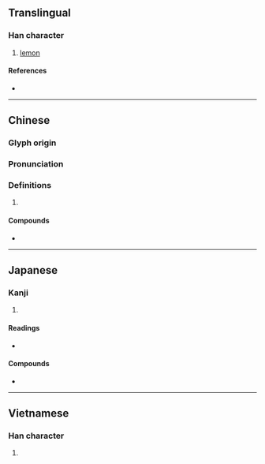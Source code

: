 {{also|柠}}
{{character info/new}}
==Translingual==

===Han character===
{{Han char|rn=75|rad=木|as=14|sn=18|four=43921|canj=DJPN|ids=⿰木寧}}

# [[lemon]]

====References====
* {{Han ref|kx=0558.440|dkj=15742|dj=0948.140|hdz=21311.020|uh=6AB8}}

----

==Chinese==
{{zh-forms|s=柠}}

===Glyph origin===
{{Han etym}}

===Pronunciation===
{{zh-pron
|m=níng
|c=ning4,ling4
|mn=qz,twd,xm,zz:lêng/tw:lê
|mc=y
|oc=y
|cat=n
}}

===Definitions===
{{zh-hanzi}}

# {{rfdef|lang=zh}}

====Compounds====
* {{zh-l|檸檬|[[lemon]]}}

----

==Japanese==

===Kanji===
{{ja-kanji|grade=|rs=木14}}

# {{defn|lang=ja|sort=木14}}

====Readings====
* {{ja-readings|goon=[[にょう]] (nyō)|kanon=[[のう]] (nō)|kanyoon=[[ねい]] (nei)}}

====Compounds====
{{der-top|Compounds}}
* {{ja-r|檸檬|れもん|gloss=[[lemon]]}}
{{der-bottom}}

----

==Vietnamese==

===Han character===
{{vi-hantu|[[nịnh]]|rs=木14}}

# {{defn|lang=vi|sort=木14}}